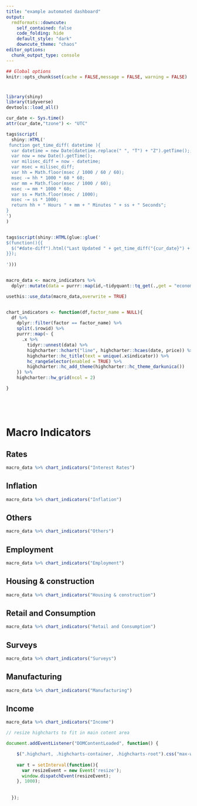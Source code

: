 ```yaml
---
title: "example automated dashboard"
output:
  rmdformats::downcute:
    self_contained: false
    code_folding: hide
    default_style: "dark"
    downcute_theme: "chaos"
editor_options: 
  chunk_output_type: console
---
```


```r
## Global options
knitr::opts_chunk$set(cache = FALSE,message = FALSE, warning = FALSE)


```

<h1 id="date-diff">

</h1>

```r
library(shiny)
library(tidyverse)
devtools::load_all()


```

```r

cur_date <- Sys.time()
attr(cur_date,"tzone") <- "UTC"

tags$script(
  shiny::HTML('
 function get_time_diff( datetime ){
  var datetime = new Date(datetime.replace(" ", "T") + "Z").getTime();;
  var now = new Date().getTime();
  var milisec_diff = now - datetime;
  var msec = milisec_diff;
  var hh = Math.floor(msec / 1000 / 60 / 60);
  msec -= hh * 1000 * 60 * 60;
  var mm = Math.floor(msec / 1000 / 60);
  msec -= mm * 1000 * 60;
  var ss = Math.floor(msec / 1000);
  msec -= ss * 1000;
  return hh + " Hours " + mm + " Minutes " + ss + " Seconds";
}
')
)


tags$script(shiny::HTML(glue::glue('
$(function(){{
  $("#date-diff").html("Last Updated " + get_time_diff("{cur_date}") + " ago");    
}});
  
')))



```



```r



macro_data <- macro_indicators %>%
  dplyr::mutate(data = purrr::map(id,~tidyquant::tq_get(.,get = "economic.data",from = Sys.Date() - 20*365)))

usethis::use_data(macro_data,overwrite = TRUE)


chart_indicators <- function(df,factor_name = NULL){
  df %>%
    dplyr::filter(factor == factor_name) %>%
    split(.$rowid) %>%
    purrr::map(~ {
      .x %>%
        tidyr::unnest(data) %>%
        highcharter::hchart("line", highcharter::hcaes(date, price)) %>%
        highcharter::hc_title(text = unique(.x$indicator)) %>%
        hc_rangeSelector(enabled = TRUE) %>% 
        highcharter::hc_add_theme(highcharter::hc_theme_darkunica())
    }) %>%
    highcharter::hw_grid(ncol = 2)

}






```

# Macro Indicators


## Rates

```r
macro_data %>% chart_indicators("Interest Rates")

```

## Inflation

```r
macro_data %>% chart_indicators("Inflation")

```

## Others

```r
macro_data %>% chart_indicators("Others")

```

## Employment

```r
macro_data %>% chart_indicators("Employment")

```

## Housing & construction

```r
macro_data %>% chart_indicators("Housing & construction")

```

## Retail and Consumption

```r
macro_data %>% chart_indicators("Retail and Consumption")

```

## Surveys

```r
macro_data %>% chart_indicators("Surveys")

```

## Manufacturing

```r
macro_data %>% chart_indicators("Manufacturing")

```

## Income

```r
macro_data %>% chart_indicators("Income")

```




```js

// resize highcharts to fit in main cotent area

document.addEventListener("DOMContentLoaded", function() {

    $(".highchart, .highcharts-container, .highcharts-root").css("max-width","100%");   
   
    var t = setInterval(function(){
      var resizeEvent = new Event('resize');
      window.dispatchEvent(resizeEvent);  
    }, 1000);
 
   
  });



```

